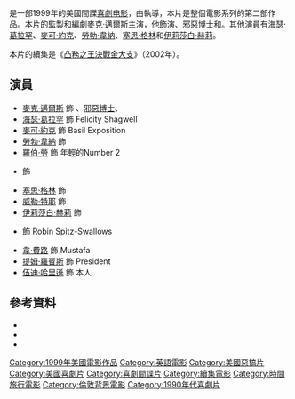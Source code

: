 {{noteTA
|T=zh-cn:王牌大贱谍2; zh-tw:王牌大賤諜二部曲：時空賤諜007; zh-hk:凸務之王;
|G1=Movie
|G2=Show
}}
{{Infobox film
| name = 王牌大賤諜二部曲：時空賤諜007
| original_name = ''Austin Powers: The Spy Who Shagged Me''
| image = Austin Powers- The Spy Who Shagged Me.jpg
| caption = 電影美版海報
| director = {{link-en|傑·洛奇|Jay Roach}}
| producer = [[麥克·邁爾斯|麥克·邁爾斯]]<br />[[黛米·摩尔|黛米·摩尔]]<br />{{link-en|蘇珊妮·陶德|Suzanne Todd}}<br />{{link-en|珍妮佛·陶德|Jennifer Todd}}<br />Eric McLeod<br />John Lyons
| writer = 麥克·邁爾斯<br />{{link-en|麥可·麥庫勒斯|Michael McCullers}}
| starring = 麥克·邁爾斯<br />[[海瑟·葛拉罕|海瑟·葛拉罕]]<br />[[麥可·約克|麥可·約克]]<br />[[塞思·格林|塞思·格林]]<br />[[勞勃·韋納|勞勃·韋納]]<br />[[伊莉莎白·赫莉|伊莉莎白·赫莉]]
| music = {{link-en|喬治·S·克林頓|George S. Clinton}}
| cinematography = {{link-en|尤利·史德加|Ueli Steiger}}
| editing = Debra Neil-Fisher<br />{{link-en|Jon Poll|Jon Poll}}
| production companies = Eric's Boy<br />Moving Pictures<br />Team Todd
| distributor = [[新線影業|新線影業]]
| released = {{start date|1999|6|11}}
| runtime = 95分鐘
| country = [[美國電影|美國]]
| language = [[英語|英語]]
| budget = $3千3百萬[[美元|美元]]
| gross = $312,016,858
| preceded_by = 《[[王牌大賤諜1|王牌大賤諜]]》
| followed_by = 《[[凸務之王決戰金大支|凸務之王決戰金大支]]》
| hk_name       = 凸務之王
| tw_name       = 王牌大賤諜二部曲：時空賤諜007
| cn_name       = 王牌大贱谍2
}}
{{作品名稱|name=''Austin Powers: The Spy Who Shagged Me''|hk=凸務之王|tw=王牌大賤諜二部曲：時空賤諜007|cn=王牌大贱谍2}}是一部1999年的美國間諜[[喜劇电影|喜劇电影]]，由{{link-en|傑·洛奇|Jay Roach}}執導，本片是整個電影系列的第二部作品。本片的監製和編劇[[麥克·邁爾斯|麥克·邁爾斯]]主演，他飾演{{link-en|Austin Powers (character)|Austin Powers (character)|Austin Powers}}、[[邪惡博士|邪惡博士]]和{{link-en|Fat Bastard|Fat Bastard}}。其他演員有[[海瑟·葛拉罕|海瑟·葛拉罕]]、[[麥可·約克|麥可·約克]]、[[勞勃·韋納|勞勃·韋納]]、[[塞思·格林|塞思·格林]]和[[伊莉莎白·赫莉|伊莉莎白·赫莉]]。

本片的續集是《[[凸務之王決戰金大支|凸務之王決戰金大支]]》（2002年）。

== 演員 ==
* [[麥克·邁爾斯|麥克·邁爾斯]] 飾 {{link-en|Austin Powers (character)|Austin Powers (character)|Austin Powers}}、[[邪惡博士|邪惡博士]]、{{link-en|Fat Bastard|Fat Bastard}}
* [[海瑟·葛拉罕|海瑟·葛拉罕]] 飾 Felicity Shagwell
* [[麥可·約克|麥可·約克]] 飾 Basil Exposition
* [[勞勃·韋納|勞勃·韋納]] 飾 {{link-en|Number 2 (Austin Powers)|Number 2 (Austin Powers)|Number 2}}
* [[羅伯·勞|羅伯·勞]] 飾 年輕的Number 2
* {{link-en|明迪·斯特林|Mindy Sterling}} 飾 {{link-en|Frau Farbissina|Frau Farbissina}}
* [[塞思·格林|塞思·格林]] 飾 {{link-en|Scott Evil|Scott Evil}}
* [[威勒·特耶|威勒·特耶]] 飾 {{link-en|Mini-Me|Mini-Me}}
* [[伊莉莎白·赫莉|伊莉莎白·赫莉]] 飾 {{link-en|Vanessa Kensington|Vanessa Kensington}}
* {{link-en|吉兒·卡荻絲|Gia Carides}} 飾 Robin Spitz-Swallows
* [[韋·費路|韋·費路]] 飾 Mustafa
* [[提姆·羅賓斯|提姆·羅賓斯]] 飾 President
* [[伍迪·哈里遜|伍迪·哈里遜]] 飾 本人

== 參考資料 ==
* {{imdb title|id=0145660|title=王牌大賤諜二部曲：時空賤諜007}}
* {{douban|1292930|title=王牌大賤諜二部曲：時空賤諜007}}
* {{rotten-tomatoes|id=austin_powers_the_spy_who_shagged_me|title=王牌大賤諜二部曲：時空賤諜007}}
{{青少年选择奖最佳喜剧片}}
{{DEFAULTSORT:Austin Powers 2}}
[[Category:1999年美國電影作品|Category:1999年美國電影作品]]
[[Category:英語電影|Category:英語電影]]
[[Category:美國惡搞片|Category:美國惡搞片]]
[[Category:美國喜劇片|Category:美國喜劇片]]
[[Category:喜劇間諜片|Category:喜劇間諜片]]
[[Category:續集電影|Category:續集電影]]
[[Category:時間旅行電影|Category:時間旅行電影]]
[[Category:倫敦背景電影|Category:倫敦背景電影]]
[[Category:1990年代喜劇片|Category:1990年代喜劇片]]